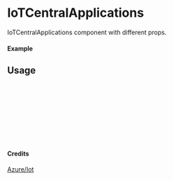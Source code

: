 
<Meta of={IoTCentralApplications} title="Azure/Iot/IoTCentralApplications" />

# IoTCentralApplications

IoTCentralApplications component with different props.

#### Example

<Canvas of={IoTCentralApplications.Primary} />

## Usage

```ts
import { IoTCentralApplications } from "yadl-ui";

const Example = () => {
  return (
      <IoTCentralApplications />
  );
};

export default Example;
```

#### Credits
[Azure/Iot](https://learn.microsoft.com/en-us/azure/architecture/icons/)
